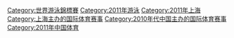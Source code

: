 {{Commonscat|2011 World Aquatics Championships}}
{{Catmore}}

[[Category:世界游泳錦標賽|Category:世界游泳錦標賽]]
[[Category:2011年游泳|Category:2011年游泳]]
[[Category:2011年上海|Category:2011年上海]]
[[Category:上海主办的国际体育赛事|Category:上海主办的国际体育赛事]]
[[Category:2010年代中国主办的国际体育赛事|Category:2010年代中国主办的国际体育赛事]]
[[Category:2011年中国体育|Category:2011年中国体育]]